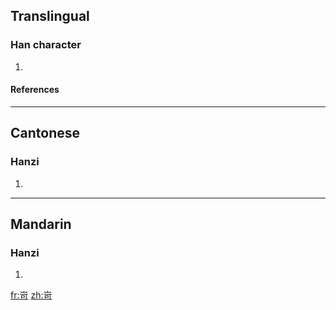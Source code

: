 ==Translingual==
===Han character===
{{Han char|rn=46|rad=山|as=05|sn=8|four=2262<sub>1</sub>|canj=山一弓口 (UMNR)}}
# {{defn|Han|sort=山05}}
====References====
{{Han ref|kx=0309.020|dkj=07968|dj=0608.290|hdz=10765.200|uh=5CA2|ud=23714|bh=CC65|bd=52325}}
----
==Cantonese==
===Hanzi===
{{yue-hanzi|jyut=|y=ho2}}
# {{defn|Cantonese}}
----
==Mandarin==
===Hanzi===
{{cmn-hanzi|pin=[[kě]] (ke3)|wg=k'o<sup>3</sup>}}
# {{defn|Mandarin}}

[[fr:岢]]
[[zh:岢]]